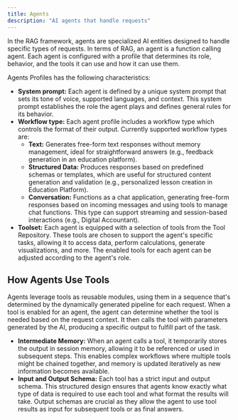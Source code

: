 ```yaml
---
title: Agents
description: "AI agents that handle requests"
---
```


In the RAG framework, agents are specialized AI entities designed to handle specific types of requests.
In terms of RAG, an agent is a function calling agent.
Each agent is configured with a profile that determines its role, behavior, and the tools it can use and how it can use them.

Agents Profiles has the following characteristics:

- **System prompt:** Each agent is defined by a unique system prompt that sets its tone of voice, supported languages, and context. This system prompt establishes the role the agent plays and defines general rules for its behavior.
- **Workflow type:** Each agent profile includes a workflow type which controls the format of their output. Currently supported workflow types are:
  - **Text:** Generates free-form text responses without memory management, ideal for straightforward answers (e.g., feedback generation in an education platform).
  - **Structured Data:** Produces responses based on predefined schemas or templates, which are useful for structured content generation and validation (e.g., personalized lesson creation in Education Platform).
  - **Conversation:** Functions as a chat application, generating free-form responses based on incoming messages and using tools to manage chat functions. This type can support streaming and session-based interactions (e.g., Digital Accountant).
- **Toolset:** Each agent is equipped with a selection of tools from the Tool Repository. These tools are chosen to support the agent's specific tasks, allowing it to access data, perform calculations, generate visualizations, and more. The enabled tools for each agent can be adjusted according to the agent's role.

## How Agents Use Tools

Agents leverage tools as reusable modules, using them in a sequence that's determined by the dynamically generated pipeline for each request. When a tool is enabled for an agent, the agent can determine whether the tool is needed based on the request context. It then calls the tool with parameters generated by the AI, producing a specific output to fulfill part of the task.

- **Intermediate Memory:** When an agent calls a tool, it temporarily stores the output in session memory, allowing it to be referenced or used in subsequent steps. This enables complex workflows where multiple tools might be chained together, and memory is updated iteratively as new information becomes available.
- **Input and Output Schema:** Each tool has a strict input and output schema. This structured design ensures that agents know exactly what type of data is required to use each tool and what format the results will take. Output schemas are crucial as they allow the agent to use tool results as input for subsequent tools or as final answers.
